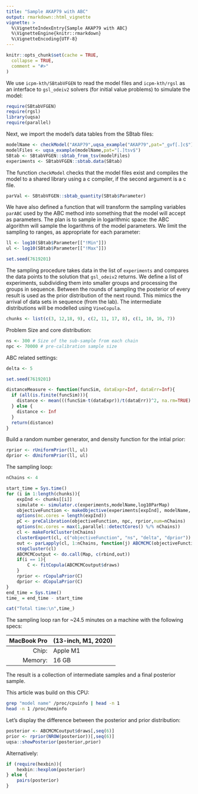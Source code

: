 ```yaml
---
title: "Sample AKAP79 with ABC"
output: rmarkdown::html_vignette
vignette: >
  %\VignetteIndexEntry{Sample AKAP79 with ABC}
  %\VignetteEngine{knitr::rmarkdown}
  %\VignetteEncoding{UTF-8}
---
```


```r
knitr::opts_chunk$set(cache = TRUE,
  collapse = TRUE,
  comment = "#>"
)
```

We use `icpm-kth/SBtabVFGEN` to read the model files and `icpm-kth/rgsl` as an
interface to `gsl_odeiv2` solvers (for initial value problems) to simulate the model:

```r
require(SBtabVFGEN)
require(rgsl)
library(uqsa)
require(parallel)
```

Next, we import the model's data tables from the SBtab files:

```r
modelName <- checkModel("AKAP79",uqsa_example("AKAP79",pat="_gvf[.]c$"))
modelFiles <- uqsa_example(modelName,pat="[.]tsv$")
SBtab <- SBtabVFGEN::sbtab_from_tsv(modelFiles)
experiments <- SBtabVFGEN::sbtab.data(SBtab)
```

The function `checkModel` checks that the model files exist and
compiles the model to a shared library using a c compiler, if the
second argument is a c file.

```r
parVal <- SBtabVFGEN::sbtab_quantity(SBtab$Parameter)
```

We have also defined a function that will transform the sampling
variables `parABC` used by the ABC method into something that the
model will accept as parameters. The plan is to sample in logarithmic
space: the ABC algorithm will sample the logarithms of the model
parameters. We limit the sampling to ranges, as appropriate for each
parameter:

```r
ll <- log10(SBtab$Parameter[["!Min"]])
ul <- log10(SBtab$Parameter[["!Max"]])

set.seed(7619201)
```

The sampling procedure takes data in the list of `experiments` and
compares the data points to the solution that `gsl_odeiv2` returns. We
define a list of experiments, subdividing them into smaller groups and
processing the groups in sequence. Between the rounds of sampling the
posterior of every result is used as the prior distribution of the
next round. This mimics the arrival of data sets in sequence (from the
lab). The intermediate distributions will be modelled using
`VineCopula`.

```r
chunks <- list(c(3, 12,18, 9), c(2, 11, 17, 8), c(1, 10, 16, 7))
```

Problem Size and core distribution:

```r
ns <- 300 # Size of the sub-sample from each chain
npc <- 70000 # pre-calibration sample size
```

ABC related settings:

```r
delta <- 5

set.seed(7619201)

distanceMeasure <- function(funcSim, dataExpr=Inf, dataErr=Inf){
  if (all(is.finite(funcSim))){
    distance <- mean(((funcSim-t(dataExpr))/t(dataErr))^2, na.rm=TRUE)
  } else {
    distance <- Inf
  }
  return(distance)
}
```

Build a random number generator, and density function for the intial prior:
```r
rprior <- rUniformPrior(ll, ul)
dprior <- dUniformPrior(ll, ul)
```

The sampling loop:

```r
nChains <- 4

start_time = Sys.time()
for (i in 1:length(chunks)){
	expInd <- chunks[[i]]
	simulate <- simulator.c(experiments,modelName,log10ParMap)
	objectiveFunction <- makeObjective(experiments[expInd], modelName, distanceMeasure, log10ParMap, simulate)
	options(mc.cores = length(expInd))
	pC <- preCalibration(objectiveFunction, npc, rprior,num=nChains)
	options(mc.cores = max(1,parallel::detectCores() %/% nChains))
	cl <- makeForkCluster(nChains)
	clusterExport(cl, c("objectiveFunction", "ns", "delta", "dprior"))
	out <- parLapply(cl, 1:nChains, function(j) ABCMCMC(objectiveFunction, pC$startPar[,j], ns, pC$Sigma, delta, dprior))
	stopCluster(cl)
	ABCMCMCoutput <- do.call(Map, c(rbind,out))
	if(i == 1){
		C <- fitCopula(ABCMCMCoutput$draws)
	}
	rprior <- rCopulaPrior(C)
	dprior <- dCopulaPrior(C)
}
end_time = Sys.time()
time_ = end_time - start_time

cat("Total time:\n",time_)
```

The sampling loop ran for ~24.5 minutes on a machine with the following specs:

| MacBook Pro | (13-inch, M1, 2020) |
|------------:|:--------------------|
|       Chip: | Apple M1            |
|     Memory: | 16 GB               |

The result is a collection of intermediate samples and a final posterior sample.

This article was build on this CPU:

```sh
grep "model name" /proc/cpuinfo | head -n 1
head -n 1 /proc/meminfo
```

Let's display the difference between the posterior and prior distribution:

```r
posterior <- ABCMCMCoutput$draws[,seq(6)]
prior <- rprior(NROW(posterior))[,seq(6)]
uqsa::showPosterior(posterior,prior)
```

Alternatively:

```r
if (require(hexbin)){
    hexbin::hexplom(posterior)
} else {
    pairs(posterior)
}
```
